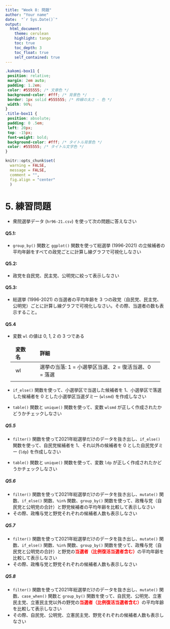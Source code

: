 ```yaml
---
title: "Week 8: 問題"
author: "Your name"
date:  "`r Sys.Date()`"
output:
  html_document:
    theme: cerulean
    highlight: tango
    toc: true
    toc_depth: 3
    toc_float: true
    self_contained: true
---
```

<style>

table, td, th {
  border: none;
  padding-left: 1em;
  padding-right: 1em;
  min-width: 50%;
  margin-left: auto;
  margin-right: auto;
  margin-top: 1em;
  margin-bottom: 1em;
}

</style>

```css
.kakomi-box11 {
 position: relative;
 margin: 2em auto;
 padding: 1.2em;
 color: #555555; /* 文章色 */
 background-color: #fff; /* 背景色 */
 border: 1px solid #555555; /* 枠線の太さ - 色 */
 width: 90%;
}
.title-box11 {
 position: absolute;
 padding: 0 .5em;
 left: 20px;
 top: -15px;
 font-weight: bold;
 background-color: #fff; /* タイトル背景色 */
 color: #555555; /* タイトル文字色 */
}
```

```r
knitr::opts_chunk$set(
  warning = FALSE,       
  message = FALSE,      
  comment = "",
  fig.align = "center"  
  )
```

# 5. 練習問題  
- 衆院選挙データ (`hr96-21.csv`) を使って次の問題に答えなさい　　

#### Q5.1:  
- `group_by()` 関数と `ggplot()` 関数を使って総選挙 (1996-2021) の立候補者の平均年齢をすべての政党ごとに計算し線グラフで可視化しなさい  



#### Q5.2:  
- 政党を自民党、民主党、公明党に絞って表示しなさい




#### Q5.3:  
- 総選挙 (1996-2021) の当選者の平均年齢を 3 つの政党（自民党、民主党、公明党）ごとに計算し線グラフで可視化しなさい。その際、当選者の数も表示すること。  



#### Q5.4    

- 変数 `wl` の値は 0, 1, 2 の 3 つである  

| 変数名        | 詳細 |
|:---------------|:-----------------------|
| wl |選挙の当落: 1 = 小選挙区当選、2 = 復活当選、0 = 落選|
|     |    |

- `if_else()` 関数を使って、小選挙区で当選した候補者を 1、小選挙区で落選した候補者を 0 とした小選挙区当選ダミー (`wlsmd`) を作成しなさい

- `table()` 関数と `unique()` 関数を使って、変数 `wlsmd` が正しく作成されたかどうかチェックしなさい    



##### Q5.5  
- `filter()` 関数を使って2021年総選挙だけのデータを抜き出し、`if_else()` 関数を使って、自民党候補者を 1、それ以外の候補者を 0 とした自民党ダミー (`ldp`) を作成しなさい  

- `table()` 関数と `unique()` 関数を使って、変数 `ldp` が正しく作成されたかどうかチェックしなさい


##### Q5.6  
- `filter()` 関数を使って2021年総選挙だけのデータを抜き出し、`mutate()` 関数、`if_else()` 関数、`%in%` 関数、`group_by()` 関数を使って、政権与党（自民党と公明党の合計）と野党候補者の平均年齢を比較して表示しなさい  
- その際、政権与党と野党それぞれの候補者人数も表示しなさい  


##### Q5.7  
- `filter()` 関数を使って2021年総選挙だけのデータを抜き出し、`mutate()` 関数、`if_else()` 関数、`%in%` 関数、`group_by()` 関数を使って、政権与党（自民党と公明党の合計）と野党の**[当選者（比例復活当選者含む）]{style="color:red"}**の平均年齢を比較して表示しなさい  
- その際、政権与党と野党それぞれの候補者人数も表示しなさい  


##### Q5.8    
- `filter()` 関数を使って2021年総選挙だけのデータを抜き出し、`mutate()` 関数、`case_when()` 関数と `group_by()` 関数を使って、自民党、公明党、立憲民主党、立憲民主党以外の野党の**[当選者（比例復活当選者含む）]{style="color:red"}**の平均年齢を比較して表示しなさい  
- その際、自民党、公明党、立憲民主党、野党それぞれの候補者人数も表示しなさい  





